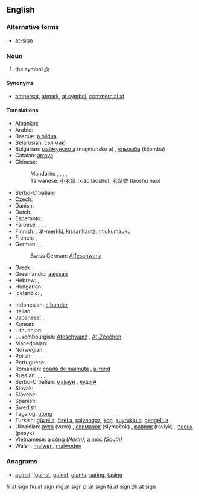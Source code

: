 ==English==

===Alternative forms===
* [[at-sign]]

===Noun===
{{en-noun|sg=[[at]] [[sign]]}}

# the symbol [[@]]

====Synonyms====
* {{sense|symbol @}} [[ampersat]], [[atmark]], [[at symbol]], [[commercial at]]

====Translations====
{{rfc-tsort|duplicate language: Serbo-Croatian}}
{{trans-top|the symbol @}}
* Albanian: {{t-|sq|në-shenjë}}
* Arabic: {{t-|ar|آت|tr='aat}}
* Basque: [[a bildua]]
* Belarusian: [[сьлімак]] {{m}}
* Bulgarian: [[маймунско а]] (majmunsko a) {{n}}, [[кльомба]] (kljomba) {{f}}
* Catalan: [[arrova]] {{f}}
* Chinese:
*: Mandarin: {{t|cmn|圈 a|tr=quān ēi|sc=Hani}}, {{t|cmn|花 a|tr=huā ēi|sc=Hani}}, {{qualifier|Taiwan}} {{t|cmn|小老鼠|tr=xiǎo lǎoshǔ|sc=Hani}}, {{t|cmn|老鼠號|sc=Hani}}, {{t|cmn|老鼠号|tr=lǎoshǔ-hào|sc=Hani}}
*: Taiwanese: [[小老鼠]] (xiǎo lǎoshǔ), [[老鼠號]] (lǎoshǔ háo)
* Serbo-Croatian: {{t-|sh|manki}}
* Czech: {{t+|cs|zavináč|m}}
* Danish: {{t-|da|snabel-a}}
* Dutch: {{t+|nl|apenstaartje|n}}
* Esperanto: {{t+|eo|heliko}}
* Faroese: {{t-|fo|kurla}}, {{t-|fo|hjá}}, {{t-|fo|tranta}}, {{t-|fo|snápila}}
* Finnish: {{t-|fi|at-merkki}}, [[ät-merkki]], [[kissanhäntä]], [[miukumauku]]
* French: {{t+|fr|arobase|f}}, {{qualifier|rare}} {{t+|fr|arrobe|f}}
* German: {{t+|de|Klammeraffe|f}}, {{t-|de|at-Zeichen|n}}, {{t+|de|at}}
*: Swiss German: [[Affeschwanz]] {{m}}
* Greek: {{t+|el|παπάκι|n|tr=papáki}}
* Greenlandic: [[aajusaq]]
* Hebrew: {{t+|he|שטרודל|m|tr=shtrudel}}, {{t+|he|כרוכית|m|tr=krukhit}}
* Hungarian: {{t+|hu|kukac}}
* Icelandic: {{t-|is|at merkið}}, {{t+|is|hjá}}
{{trans-mid}}
* Indonesian: [[a bundar]]
* Italian: {{t+|it|chiocciola}}
* Japanese: {{t-|ja|アットマーク|tr=atto māku}}, {{t-|ja|単価記号|tr=たんかきごう, tanka kigō}}
* Korean: {{t-|ko|골뱅이|tr=golbaeng-i|sc=Hang}}
* Lithuanian: {{t+|lt|eta}}
* Luxembourgish: [[Afeschwanz]] {{m}}, [[At-Zeechen]]
* Macedonian: {{t-|mk|мајмунче|n|tr=májmunče}}
* Norwegian: {{t-|no|krøllalfa}}, {{t-|no|alfakrøll}}
* Polish: {{t+|pl|małpa|f}}
* Portuguese: {{t+|pt|arroba|f}}
* Romanian: [[coadă de maimuță]] {{f}}, [[a-rond]]
* Russian: {{qualifier|official}} {{t-|ru|коммерческое «at»|n|tr=kommérčeskoje "et"}}, {{t+|ru|собака|f|tr=sobáka}}, {{t+|ru|собачка|f|tr=sobáčka}}, {{t+|ru|эт|n|tr=et}}
* Serbo-Croatian: [[мајмун]] {{m}}, [[лудо А]]
* Slovak: {{t-|sk|zavináč|m}}
* Slovene: {{t-|sl|afna|f}}
* Spanish: {{t+|es|arroba|f}}
* Swedish: {{t+|sv|snabel-a|n}}, {{t+|sv|kanelbulle|c}}
* Tagalog: [[utong]]
* Turkish: [[güzel a]], [[özel a]], [[salyangoz]], [[koç]], [[kuyruklu a]], [[çengelli a]]
* Ukrainian: [[вухо]] (vuxo) {{n}}, [[слимачок]] (slymačok) {{m}}, [[равлик]] (ravlyk) {{m}}, [[песик]] (pesyk) {{m}}
* Vietnamese: [[a còng]] ''(North)'', [[a móc]] ''(South)''
* Welsh: [[malwen]], [[malwoden]]
{{trans-bottom}}

===Anagrams===
* [[aginst#English|aginst]], [['gainst#English|'gainst]], [[gainst#English|gainst]], [[giants#English|giants]], [[sating#English|sating]], [[tasing#English|tasing]]

[[fr:at sign]]
[[hu:at sign]]
[[mg:at sign]]
[[pl:at sign]]
[[ta:at sign]]
[[zh:at sign]]